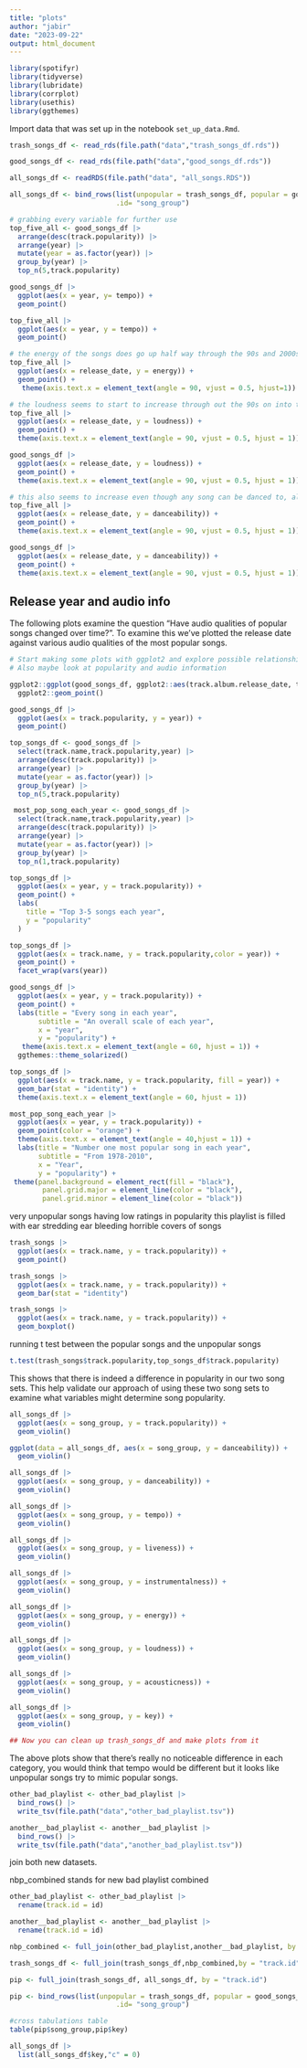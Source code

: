 ```yaml
---
title: "plots"
author: "jabir"
date: "2023-09-22"
output: html_document
---
```



```r
library(spotifyr)
library(tidyverse)
library(lubridate)
library(corrplot)
library(usethis)
library(ggthemes)
```

Import data that was set up in the notebook `set_up_data.Rmd`. 

```r
trash_songs_df <- read_rds(file.path("data","trash_songs_df.rds"))

good_songs_df <- read_rds(file.path("data","good_songs_df.rds"))

all_songs_df <- readRDS(file.path("data", "all_songs.RDS"))

all_songs_df <- bind_rows(list(unpopular = trash_songs_df, popular = good_songs_df), 
                          .id= "song_group")
```

```r
# grabbing every variable for further use
top_five_all <- good_songs_df |>
  arrange(desc(track.popularity)) |>
  arrange(year) |>
  mutate(year = as.factor(year)) |>
  group_by(year) |>
  top_n(5,track.popularity)

good_songs_df |>
  ggplot(aes(x = year, y= tempo)) +
  geom_point()

top_five_all |>
  ggplot(aes(x = year, y = tempo)) +
  geom_point()

# the energy of the songs does go up half way through the 90s and 2000s but they do drop back down in the 2010s
top_five_all |>
  ggplot(aes(x = release_date, y = energy)) +
  geom_point() +
   theme(axis.text.x = element_text(angle = 90, vjust = 0.5, hjust=1))

# the loudness seems to start to increase through out the 90s on into the 2000s 
top_five_all |>
  ggplot(aes(x = release_date, y = loudness)) +
  geom_point() +
  theme(axis.text.x = element_text(angle = 90, vjust = 0.5, hjust = 1))

good_songs_df |>
  ggplot(aes(x = release_date, y = loudness)) +
  geom_point() +
  theme(axis.text.x = element_text(angle = 90, vjust = 0.5, hjust = 1))

# this also seems to increase even though any song can be danced to, also take note that there are less songs as the years increase
top_five_all |>
  ggplot(aes(x = release_date, y = danceability)) +
  geom_point() +
  theme(axis.text.x = element_text(angle = 90, vjust = 0.5, hjust = 1))

good_songs_df |>
  ggplot(aes(x = release_date, y = danceability)) +
  geom_point() +
  theme(axis.text.x = element_text(angle = 90, vjust = 0.5, hjust = 1))

```

## Release year and audio info
The following plots examine the question "Have audio qualities of popular songs changed over time?". To examine this we've plotted the release date against various audio qualities of the most popular songs. 
```r
# Start making some plots with ggplot2 and explore possible relationships between the year of the song and any other variable that we might have in the dataset that you think may be related in some way. 
# Also maybe look at popularity and audio information 

ggplot2::ggplot(good_songs_df, ggplot2::aes(track.album.release_date, track.popularity)) + 
  ggplot2::geom_point()

good_songs_df |>
  ggplot(aes(x = track.popularity, y = year)) +
  geom_point()

top_songs_df <- good_songs_df |>
  select(track.name,track.popularity,year) |>
  arrange(desc(track.popularity)) |>
  arrange(year) |>
  mutate(year = as.factor(year)) |>
  group_by(year) |>
  top_n(5,track.popularity)

 most_pop_song_each_year <- good_songs_df |>
  select(track.name,track.popularity,year) |>
  arrange(desc(track.popularity)) |>
  arrange(year) |>
  mutate(year = as.factor(year)) |>
  group_by(year) |>
  top_n(1,track.popularity)
```


```r
top_songs_df |>
  ggplot(aes(x = year, y = track.popularity)) +
  geom_point() +
  labs(
    title = "Top 3-5 songs each year",
    y = "popularity"
  )

top_songs_df |>
  ggplot(aes(x = track.name, y = track.popularity,color = year)) +
  geom_point() +
  facet_wrap(vars(year))

good_songs_df |>
  ggplot(aes(x = year, y = track.popularity)) +
  geom_point() +
  labs(title = "Every song in each year",
       subtitle = "An overall scale of each year",
       x = "year",
       y = "popularity") +
   theme(axis.text.x = element_text(angle = 60, hjust = 1)) +
  ggthemes::theme_solarized()

top_songs_df |>
  ggplot(aes(x = track.name, y = track.popularity, fill = year)) +
  geom_bar(stat = "identity") +
  theme(axis.text.x = element_text(angle = 60, hjust = 1))

most_pop_song_each_year |>
  ggplot(aes(x = year, y = track.popularity)) +
  geom_point(color = "orange") +
  theme(axis.text.x = element_text(angle = 40,hjust = 1)) +
  labs(title = "Number one most popular song in each year",
       subtitle = "From 1978-2010",
       x = "Year",
       y = "popularity") +
 theme(panel.background = element_rect(fill = "black"),
        panel.grid.major = element_line(color = "black"),
        panel.grid.minor = element_line(color = "black"))
```

very unpopular songs having low ratings in popularity this playlist is filled with ear stredding ear bleeding horrible covers of songs

```r
trash_songs |>
  ggplot(aes(x = track.name, y = track.popularity)) +
  geom_point()

trash_songs |>
  ggplot(aes(x = track.name, y = track.popularity)) +
  geom_bar(stat = "identity")

trash_songs |>
  ggplot(aes(x = track.name, y = track.popularity)) +
  geom_boxplot()
```

running t test between the popular songs and the unpopular songs

```r
t.test(trash_songs$track.popularity,top_songs_df$track.popularity)
```
This shows that there is indeed a difference in popularity in our two song sets. This help validate our approach of using these two song sets to examine what variables might determine song popularity.


```r
all_songs_df |>
  ggplot(aes(x = song_group, y = track.popularity)) +
  geom_violin()

ggplot(data = all_songs_df, aes(x = song_group, y = danceability)) +
  geom_violin()
```


```r
all_songs_df |>
  ggplot(aes(x = song_group, y = danceability)) +
  geom_violin()

all_songs_df |>
  ggplot(aes(x = song_group, y = tempo)) +
  geom_violin()

all_songs_df |>
  ggplot(aes(x = song_group, y = liveness)) +
  geom_violin()

all_songs_df |>
  ggplot(aes(x = song_group, y = instrumentalness)) +
  geom_violin()

all_songs_df |>
  ggplot(aes(x = song_group, y = energy)) +
  geom_violin()

all_songs_df |>
  ggplot(aes(x = song_group, y = loudness)) +
  geom_violin()

all_songs_df |>
  ggplot(aes(x = song_group, y = acousticness)) +
  geom_violin()

all_songs_df |>
  ggplot(aes(x = song_group, y = key)) +
  geom_violin()

## Now you can clean up trash_songs_df and make plots from it


```

The above plots show that there's really no noticeable difference in each category, you would think that tempo would be different but it looks like unpopular songs try to mimic popular songs.



```r
other_bad_playlist <- other_bad_playlist |>
  bind_rows() |>
  write_tsv(file.path("data","other_bad_playlist.tsv"))

another__bad_playlist <- another__bad_playlist |>
  bind_rows() |>
  write_tsv(file.path("data","another_bad_playlist.tsv"))
```

join both new datasets. 

nbp_combined stands for new bad playlist combined

```r
other_bad_playlist <- other_bad_playlist |>
  rename(track.id = id)

another__bad_playlist <- another__bad_playlist |>
  rename(track.id = id)

nbp_combined <- full_join(other_bad_playlist,another__bad_playlist, by = "track.id")

trash_songs_df <- full_join(trash_songs_df,nbp_combined,by = "track.id")

pip <- full_join(trash_songs_df, all_songs_df, by = "track.id")

pip <- bind_rows(list(unpopular = trash_songs_df, popular = good_songs_df), 
                          .id= "song_group")

#cross tabulations table
table(pip$song_group,pip$key)

all_songs_df |>
  list(all_songs_df$key,"c" = 0)
```










